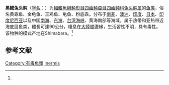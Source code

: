 {{Speciesbox
| name = 黑鳃兔头鲀
| status = NE
| status_system = IUCN3.1
| image = 
| genus = Lagocephalus
| species = inermis
| authority = (Temminck et Schlegel, 1847)<ref name='id8841'>{{cite web| url =http://www.bioinfo.cn/db05/BjdwSpecies.php?action=view&id=8841| title =黑鳃兔头鲀| work =《中国动物物种编目数据库》| publisher =中国科学院微生物研究所| author =中国科学院动物研究所| accessdate =2009-04-16| deadurl =yes| archiveurl =https://web.archive.org/web/20160305064446/http://www.bioinfo.cn/db05/BjdwSpecies.php?action=view&id=8841| archivedate =2016-03-05}}</ref>
| synonyms = *''Tetraodon inermis ,Temminck & Schlegel, 1850 ''
}}

'''黑鳃兔头鲀'''（[[学名|学名]]：{{lang|la|''Lagocephalus inermis''}}）为[[輻鰭魚綱|輻鰭魚綱]][[魨形目|魨形目]][[四齒魨亞目|四齒魨亞目]][[四齒鲀科|四齒鲀科]][[兔头鲀属|兔头鲀属]]的[[鱼类|鱼类]]，俗名黄乖鱼、金龟鱼、王鸡鱼、龟鱼、粉底乖。分布于[[南非|南非]]、[[澳洲|澳洲]]、[[印度|印度]]、[[日本|日本]]、[[印度尼西亚|印度尼西亚]]以及中国[[南海|南海]]、[[东海|东海]]、[[台湾海峡|台湾海峡]]、黄海南部等海域，属于热带和亚热带近海底层鱼类，體長可達90公分，棲息在[[大陸棚|大陸棚]]邊緣，生活習性不明，具有毒性。该物种的模式产地在Shimabara。<ref name='id8841'/>

== 参考文献 ==
{{reflist}}

{{Wikispecies|Lagocephalus inermis}}
{{Taxonbar|from=Q2258504}}

[[Category:有毒魚類|Category:有毒魚類]]
[[Category:兔头鲀属|inermis]]


{{鲀形目小作品}}